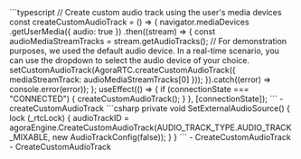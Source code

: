 <PlatformWrapper platform="react-js">
    ```typescript
    // Create custom audio track using the user's media devices
    const createCustomAudioTrack = () => {
        navigator.mediaDevices
        .getUserMedia({ audio: true })
        .then((stream) => {
            const audioMediaStreamTracks = stream.getAudioTracks();
            // For demonstration purposes, we used the default audio device. In a real-time scenario, you can use the dropdown to select the audio device of your choice.
            setCustomAudioTrack(AgoraRTC.createCustomAudioTrack({ mediaStreamTrack: audioMediaStreamTracks[0] }));
        }).catch((error) => console.error(error));
    };
    useEffect(() => {
        if (connectionState === "CONNECTED") {
            createCustomAudioTrack();
        }
    }, [connectionState]);
    ```
    - <Link to="{{Global.API_REF_WEB_ROOT}}/interfaces/iagorartc.html#createcustomaudiotrack">createCustomAudioTrack</Link>
</PlatformWrapper>
<PlatformWrapper platform="unity">
    ```csharp
    private void SetExternalAudioSource()
    {
        lock (_rtcLock)
        {
            audioTrackID = agoraEngine.CreateCustomAudioTrack(AUDIO_TRACK_TYPE.AUDIO_TRACK_MIXABLE, new AudioTrackConfig(false));
        }
    }
    ```
<ProductWrapper notAllowed="voice-calling">
    - <Link to="{{Global.API_REF_UNITY_ROOT}}/api_imediaengine_createcustomaudiotrack.html">CreateCustomAudioTrack</Link>
</ProductWrapper>
<ProductWrapper product="voice-calling">
    - <Link to="{{Global.API_REF_UNITY_ROOT_VOICE_SDK}}/api_imediaengine_createcustomaudiotrack.html">CreateCustomAudioTrack</Link>
</ProductWrapper>
</PlatformWrapper>